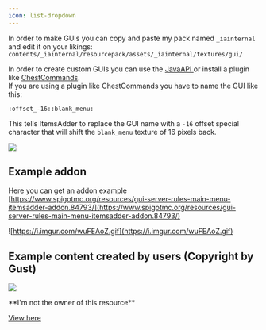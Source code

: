 ```yaml
---
icon: list-dropdown
---
```


In order to make GUIs you can copy and paste my pack named `_iainternal` and edit it on your likings:\
`contents/_iainternal/resourcepack/assets/_iainternal/textures/gui/`

In order to create custom GUIs you can use the [JavaAPI ](../../developers/java-api/huds-guis-images-and-more.md)or install a plugin like [ChestCommands](https://dev.bukkit.org/projects/chest-commands).\
If you are using a plugin like ChestCommands you have to name the GUI like this:

```
:offset_-16::blank_menu:
```

This tells ItemsAdder to replace the GUI name with a `-16` offset special character that will shift the `blank_menu` texture of 16 pixels back.

![](</assets/images/immagine (107).png>)

## Example addon

Here you can get an addon example\
[https://www.spigotmc.org/resources/gui-server-rules-main-menu-itemsadder-addon.84793/](https://www.spigotmc.org/resources/gui-server-rules-main-menu-itemsadder-addon.84793/)

![https://i.imgur.com/wuFEAoZ.gif](https://i.imgur.com/wuFEAoZ.gif)

## Example content created by users (Copyright by Gust)

![](</assets/images/immagine (102).png>)


<Warning>
**I'm not the owner of this resource**
</Warning>



[View here](https://builtbybit.com/resources/hologram-guis-13-logo-menu-graphics.21017/)

